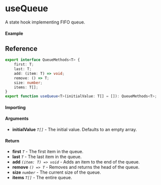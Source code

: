 
<Meta title="State/useQueue" component={Example} />

# useQueue

A state hook implementing FIFO queue.

#### Example

<Canvas>
	<Story story={Example} inline />
</Canvas>

## Reference

```ts
export interface QueueMethods<T> {
	first: T;
	last: T;
	add: (item: T) => void;
	remove: () => T;
	size: number;
	items: T[];
}
export function useQueue<T>(initialValue: T[] = []): QueueMethods<T>;
```

#### Importing

<ImportPath />

#### Arguments

- **initialValue** _`T[]`_ - The initial value. Defaults to an empty array.

#### Return

- **first** _`T`_ - The first item in the queue.
- **last** _`T`_ - The last item in the queue.
- **add** _`(item: T) => void`_ - Adds an item to the end of the queue.
- **remove** _`() => T`_ - Removes and returns the head of the queue.
- **size** _`number`_ - The current size of the queue.
- **items** _`T[]`_ - The entire queue.
